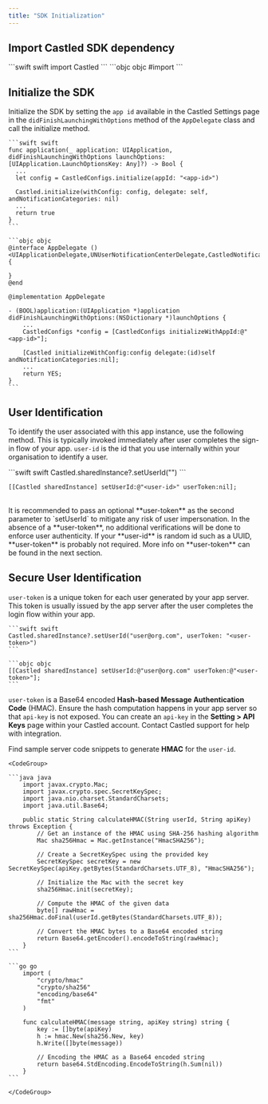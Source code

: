 ```yaml
---
title: "SDK Initialization"
---
```


## Import Castled SDK dependency

<CodeGroup>
    ```swift swift
    import Castled
    ```
    ```objc objc
    #import <Castled/Castled-Swift.h>
    ```
</CodeGroup>

## Initialize the SDK

Initialize the SDK by setting the `app id` available in the Castled Settings page in the `didFinishLaunchingWithOptions` method of the `AppDelegate` class and call the initialize method.

<CodeGroup>

    ```swift swift
    func application(_ application: UIApplication, didFinishLaunchingWithOptions launchOptions: [UIApplication.LaunchOptionsKey: Any]?) -> Bool {
      ...
      let config = CastledConfigs.initialize(appId: "<app-id>")

      Castled.initialize(withConfig: config, delegate: self, andNotificationCategories: nil)
      ...
      return true
    }
    ```

    ```objc objc
    @interface AppDelegate ()<UIApplicationDelegate,UNUserNotificationCenterDelegate,CastledNotificationDelegate>
    {

    }
    @end

    @implementation AppDelegate

    - (BOOL)application:(UIApplication *)application didFinishLaunchingWithOptions:(NSDictionary *)launchOptions {
        ...
        CastledConfigs *config = [CastledConfigs initializeWithAppId:@"<app-id>"];

        [Castled initializeWithConfig:config delegate:(id)self andNotificationCategories:nil];
        ...
        return YES;
    }
    ```

</CodeGroup>

## User Identification

To identify the user associated with this app instance, use the following method. This is typically invoked immediately after user completes the
sign-in flow of your app. `user-id` is the id that you use internally within your organisation to identify a user.

<CodeGroup>
  ```swift swift
  Castled.sharedInstance?.setUserId("<user-id>")
  ```
   
  ```objc objc
  [[Castled sharedInstance] setUserId:@"<user-id>" userToken:nil]; 
  ```
</CodeGroup>
<br/>
<Note>
  It is recommended to pass an optional **user-token** as the second parameter
  to `setUserId` to mitigate any risk of user impersonation. In the absence of a
  **user-token**, no additional verifications will be done to enforce user
  authenticity. If your **user-id** is random id such as a UUID, **user-token**
  is probably not required. More info on **user-token** can be found in the next
  section.
</Note>

## Secure User Identification

`user-token` is a unique token for each user generated by your app server. This token is usually issued by the app server after the user
completes the login flow within your app.

<CodeGroup>

    ```swift swift
    Castled.sharedInstance?.setUserId("user@org.com", userToken: "<user-token>")
    ```

    ```objc objc
    [[Castled sharedInstance] setUserId:@"user@org.com" userToken:@"<user-token>"];
    ```

</CodeGroup>

`user-token` is a Base64 encoded **Hash-based Message Authentication Code** (HMAC). Ensure the hash computation happens in your app server so that `api-key`
is not exposed. You can create an `api-key` in the **Setting > API Keys** page within your Castled account. Contact Castled support for help with integration.

Find sample server code snippets to generate **HMAC** for the `user-id`.

    <CodeGroup>

    ```java java
        import javax.crypto.Mac;
        import javax.crypto.spec.SecretKeySpec;
        import java.nio.charset.StandardCharsets;
        import java.util.Base64;

        public static String calculateHMAC(String userId, String apiKey) throws Exception {
            // Get an instance of the HMAC using SHA-256 hashing algorithm
            Mac sha256Hmac = Mac.getInstance("HmacSHA256");

            // Create a SecretKeySpec using the provided key
            SecretKeySpec secretKey = new SecretKeySpec(apiKey.getBytes(StandardCharsets.UTF_8), "HmacSHA256");

            // Initialize the Mac with the secret key
            sha256Hmac.init(secretKey);

            // Compute the HMAC of the given data
            byte[] rawHmac = sha256Hmac.doFinal(userId.getBytes(StandardCharsets.UTF_8));

            // Convert the HMAC bytes to a Base64 encoded string
            return Base64.getEncoder().encodeToString(rawHmac);
        }
    ```

    ```go go
        import (
            "crypto/hmac"
            "crypto/sha256"
            "encoding/base64"
            "fmt"
        )

        func calculateHMAC(message string, apiKey string) string {
            key := []byte(apiKey)
            h := hmac.New(sha256.New, key)
            h.Write([]byte(message))

            // Encoding the HMAC as a Base64 encoded string
            return base64.StdEncoding.EncodeToString(h.Sum(nil))
        }
    ```

    </CodeGroup>
